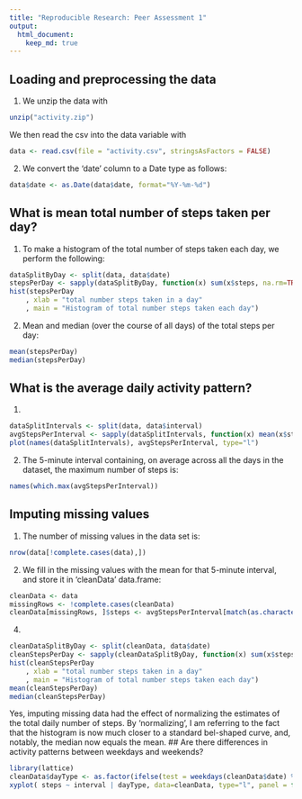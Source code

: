 ```yaml
---
title: "Reproducible Research: Peer Assessment 1"
output: 
  html_document:
    keep_md: true
---
```



## Loading and preprocessing the data
1. We unzip the data with 
```r
unzip("activity.zip")
```
We then read the csv into the data variable with 
```r
data <- read.csv(file = "activity.csv", stringsAsFactors = FALSE)
```
2. We convert the 'date' column to a Date type as follows: 
```r
data$date <- as.Date(data$date, format="%Y-%m-%d")
``` 


## What is mean total number of steps taken per day?
1. To make a histogram of the total number of steps taken each day, we perform the following:
```r
dataSplitByDay <- split(data, data$date) 
stepsPerDay <- sapply(dataSplitByDay, function(x) sum(x$steps, na.rm=TRUE))
hist(stepsPerDay
    , xlab = "total number steps taken in a day"
    , main = "Histogram of total number steps taken each day")
```
2. Mean and median (over the course of all days) of the total steps per day:
```r
mean(stepsPerDay)
median(stepsPerDay)
```
## What is the average daily activity pattern?
1.
```r
dataSplitIntervals <- split(data, data$interval)
avgStepsPerInterval <- sapply(dataSplitIntervals, function(x) mean(x$steps, na.rm=TRUE))
plot(names(dataSplitIntervals), avgStepsPerInterval, type="l")
```
2. The 5-minute interval containing, on average across all the days in the dataset, the maximum number of steps is:
```r
names(which.max(avgStepsPerInterval))
```
## Imputing missing values
1. The number of missing values in the data set is:
```r
nrow(data[!complete.cases(data),])
```
2. We fill in the missing values with the mean for that 5-minute interval, and store it in 'cleanData' data.frame:
```r
cleanData <- data
missingRows <- !complete.cases(cleanData)
cleanData[missingRows, ]$steps <- avgStepsPerInterval[match(as.character(cleanData[missingRows,]$interval), names(avgStepsPerInterval))]
```
4. 
```r
cleanDataSplitByDay <- split(cleanData, data$date) 
cleanStepsPerDay <- sapply(cleanDataSplitByDay, function(x) sum(x$steps, na.rm=TRUE))
hist(cleanStepsPerDay
    , xlab = "total number steps taken in a day"
    , main = "Histogram of total number steps taken each day")
mean(cleanStepsPerDay)
median(cleanStepsPerDay)
```
Yes, imputing missing data had the effect of normalizing the estimates of the total daily number of steps. By 'normalizing', I am referring to the fact that the histogram is now much closer to a standard bel-shaped curve, and, notably, the median now equals the mean. 
## Are there differences in activity patterns between weekdays and weekends?
```r
library(lattice)
cleanData$dayType <- as.factor(ifelse(test = weekdays(cleanData$date) %in% c('Saturday', 'Sunday'), yes = 'weekend', no = 'weekday'))
xyplot( steps ~ interval | dayType, data=cleanData, type="l", panel = function(x,y) {panel.average(x,y,horizontal=F,col="blue")}, layout=c(1,2))
```
